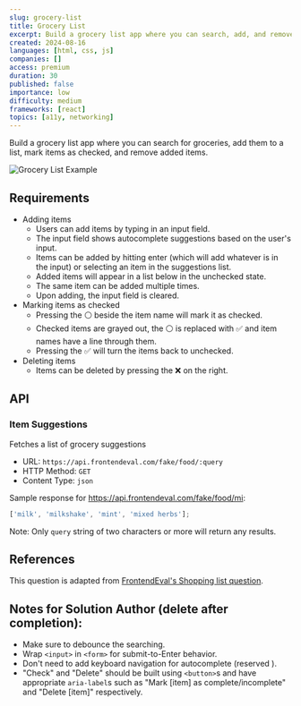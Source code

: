 ```yaml
---
slug: grocery-list
title: Grocery List
excerpt: Build a grocery list app where you can search, add, and remove items
created: 2024-08-16
languages: [html, css, js]
companies: []
access: premium
duration: 30
published: false
importance: low
difficulty: medium
frameworks: [react]
topics: [a11y, networking]
---
```


Build a grocery list app where you can search for groceries, add them to a list, mark items as checked, and remove added items.

![Grocery List Example](/img/questions/grocery-list/grocery-list-example.png)

## Requirements

- Adding items
  - Users can add items by typing in an input field.
  - The input field shows autocomplete suggestions based on the user's input.
  - Items can be added by hitting enter (which will add whatever is in the input) or selecting an item in the suggestions list.
  - Added items will appear in a list below in the unchecked state.
  - The same item can be added multiple times.
  - Upon adding, the input field is cleared.
- Marking items as checked
  - Pressing the ⚪ beside the item name will mark it as checked.
  - Checked items are grayed out, the ⚪ is replaced with ✅ and item names have a line through them.
  - Pressing the ✅ will turn the items back to unchecked.
- Deleting items
  - Items can be deleted by pressing the ❌ on the right.

## API

### Item Suggestions

Fetches a list of grocery suggestions

- URL: `https://api.frontendeval.com/fake/food/:query`
- HTTP Method: `GET`
- Content Type: `json`

Sample response for https://api.frontendeval.com/fake/food/mi:

```js
['milk', 'milkshake', 'mint', 'mixed herbs'];
```

Note: Only `query` string of two characters or more will return any results.

## References

This question is adapted from [FrontendEval's Shopping list question](https://frontendeval.com/questions/shopping-list).

## Notes for Solution Author (delete after completion):

- Make sure to debounce the searching.
- Wrap `<input>` in `<form>` for submit-to-Enter behavior.
- Don't need to add keyboard navigation for autocomplete (reserved ).
- "Check" and "Delete" should be built using `<button>`s and have appropriate `aria-label`s such as "Mark [item] as complete/incomplete" and "Delete [item]" respectively.
